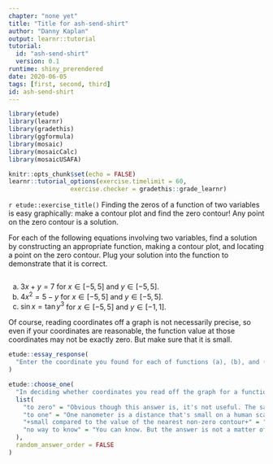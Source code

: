 ```yaml
---
chapter: "none yet"
title: "Title for ash-send-shirt"
author: "Danny Kaplan"
output: learnr::tutorial
tutorial:
  id: "ash-send-shirt"
  version: 0.1
runtime: shiny_prerendered
date: 2020-06-05 
tags: [first, second, third]
id: ash-send-shirt
---
```


```r
library(etude)
library(learnr)
library(gradethis)
library(ggformula)
library(mosaic)
library(mosaicCalc)
library(mosaicUSAFA)

knitr::opts_chunk$set(echo = FALSE)
learnr::tutorial_options(exercise.timelimit = 60, 
                 exercise.checker = gradethis::grade_learnr)
```


`r etude::exercise_title()` Finding the zeros of a function of two variables is easy graphically: make a contour plot and find the zero contour! Any point on the zero contour is a solution.

For each of the following equations involving two variables, find a solution by constructing an appropriate function, making a contour plot, and locating a point on the zero contour. Plug your solution into the function to demonstrate that it is correct. 


```r

```

a. $3 x + y = 7$ for $x \in [-5, 5]$ and $y \in [-5, 5]$.
b. $4 x^2 = 5 - y$ for $x \in [-5, 5]$ and $y \in [-5, 5]$.
c. $\sin x = \tan y^3$ for $x \in [-5, 5]$ and $y \in [-1, 1]$.


Of course, reading coordinates off a graph is not necessarily precise, so even if your coordinates are reasonable, the function value at those coordinates may not be exactly zero. But make sure that it is small.

```r
etude::essay_response(
  "Enter the coordinate you found for each of functions (a), (b), and (c)."
)
```

```r
etude::choose_one(
  "In deciding whether coordinates you read off the graph for a function zero are reasonable, to what should you compare the function output at those coordinates?",
  list(
    "to zero" = "Obvious though this answer is, it's not useful. The same non-zero value can be either very close to zero or very far from zero depending on the context. For example, the distance from the Earth to the Sun is about $1.5 \\times 10^{-5}$ light years. That's a small number, but you wouldn't be alive if the number were close to zero!",
    "to one" = "One nanometer is a distance that's small on a human scale but large on an atomic scale.",
    "+small compared to the value of the nearest non-zero contour+" = "",
    "no way to know" = "You can know. But the answer is not a matter of arithmetic but of knowing what's important in the appropriate context of your problem."
  ),
  random_answer_order = FALSE
)
```

